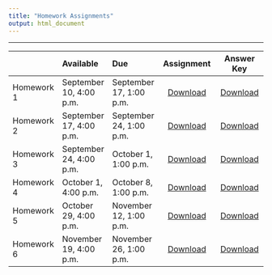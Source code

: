 ```yaml
---
title: "Homework Assignments"
output: html_document
---  
```


***  

|       | Available     | Due       | Assignment        | Answer Key        |
|:------------- |:---------- |:----------------- | :--------------------------------------------------------:| :------------------------------------------------:|
| Homework 1        | September 10, 4:00 p.m.       | September 17, 1:00 p.m.       | [Download](homework-files/homework_01.docx)       | [Download]() |
| Homework 2        | September 17, 4:00 p.m.       | September 24, 1:00 p.m.       | [Download](homework-files/homework_02.docx)       | [Download]() |
| Homework 3        | September 24, 4:00 p.m.       | October 1, 1:00 p.m.      | [Download](homework-files/homework_03.docx)       | [Download]() |
| Homework 4        | October 1, 4:00 p.m.      | October 8, 1:00 p.m.      | [Download](homework-files/homework_04.docx)       | [Download]() |
| Homework 5        | October 29, 4:00 p.m.     | November 12, 1:00 p.m.        | [Download](homework-files/homework_05.docx)       | [Download]() |
| Homework 6        | November 19, 4:00 p.m.        | November 26, 1:00 p.m.        | [Download](homework-files/homework_06.docx)       | [Download]() |  
